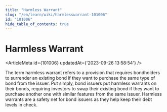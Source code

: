 ```yaml
---
title: "Harmless Warrant"
slug: "/en/learn/wiki/harmlesswarrant-101006"
id: "101006"
hide_table_of_contents: true
---
```



# Harmless Warrant

<ArticleMeta id={101006} updatedAt={'2023-09-26 13:58:54'} />
<div className='border-solid border-b border-t-0 my-4 border-[var(--ifm-color-gray-300)]' />

The term harmless warrant refers to a provision that requires bondholders to surrender an existing bond if they want to purchase the same type of bond from the issuer. Put simply, bond issuers put harmless warrants on their bonds, requiring investors to swap their existing bond if they want to purchase another one with similar features from the same issuer. Harmless warrants are a safety net for bond issuers as they help keep their debt levels in check.

